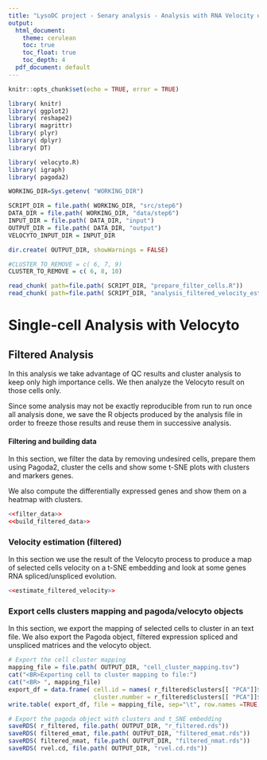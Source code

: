 ```yaml
---
title: "LysoDC project - Senary analysis - Analysis with RNA Velocity on filtered cells"
output:
  html_document: 
    theme: cerulean
    toc: true
    toc_float: true
    toc_depth: 4
  pdf_document: default
---
```


[//]: # "Global documentation on Velocyto can be found on:" 
[//]: # "http://velocyto.org/"
[//]: # "For R Analysis of Velocyto results : http://pklab.med.harvard.edu/velocyto/notebooks/R/DG1.nb.html"


```r
knitr::opts_chunk$set(echo = TRUE, error = TRUE)
```

[//]: # "Load the libraries"
```r
library( knitr)
library( ggplot2)
library( reshape2)
library( magrittr)
library( plyr)
library( dplyr)
library( DT)

library( velocyto.R)
library( igraph)
library( pagoda2)

WORKING_DIR=Sys.getenv( "WORKING_DIR")

SCRIPT_DIR = file.path( WORKING_DIR, "src/step6")
DATA_DIR = file.path( WORKING_DIR, "data/step6")
INPUT_DIR = file.path( DATA_DIR, "input")
OUTPUT_DIR = file.path( DATA_DIR, "output")
VELOCYTO_INPUT_DIR = INPUT_DIR

dir.create( OUTPUT_DIR, showWarnings = FALSE)

#CLUSTER_TO_REMOVE = c( 6, 7, 9)
CLUSTER_TO_REMOVE = c( 6, 8, 10)
```

[//]: # "Load the various chunks in the various files"
```r
read_chunk( path=file.path( SCRIPT_DIR, "prepare_filter_cells.R"))
read_chunk( path=file.path( SCRIPT_DIR, "analysis_filtered_velocity_estimation.R"))
```

# Single-cell Analysis with Velocyto

## Filtered Analysis

In this analysis we take advantage of QC results and cluster analysis to keep
only high importance cells. We then analyze the Velocyto result on those cells
only.

Since some analysis may not be exactly reproducible from run to run once
all analysis done, we save the R objects produced by the analysis file in
order to freeze those results and reuse them in successive analysis.

#### Filtering and building data
In this section, we filter the data by removing undesired cells, prepare them using Pagoda2, 
cluster the cells and show some t-SNE plots with clusters and markers genes. 

We also compute the differentially expressed genes and show them on a heatmap with clusters.

```r
<<filter_data>>
<<build_filtered_data>>
```  

### Velocity estimation (filtered)

In this section we use the result of the Velocyto process to produce a map of
selected cells velocity on a t-SNE embedding and look at some genes RNA
spliced/unspliced evolution.

```r
<<estimate_filtered_velocity>>
```  

### Export cells clusters mapping and pagoda/velocyto objects

In this section, we export the mapping of selected cells to cluster in an text
file. We also export the Pagoda object, filtered expression spliced and
unspliced matrices and the velocyto object.

```r
# Export the cell cluster mapping
mapping_file = file.path( OUTPUT_DIR, "cell_cluster_mapping.tsv")
cat("<BR>Exporting cell to cluster mapping to file:")
cat("<BR> ", mapping_file)
export_df = data.frame( cell.id = names( r_filtered$clusters[[ "PCA"]]$multilevel),
                        cluster.number = r_filtered$clusters[[ "PCA"]]$multilevel)
write.table( export_df, file = mapping_file, sep="\t", row.names =TRUE, col.names = TRUE, quote=FALSE)

# Export the pagoda object with clusters and t_SNE embedding
saveRDS( r_filtered, file.path( OUTPUT_DIR, "r_filtered.rds"))
saveRDS( filtered_emat, file.path( OUTPUT_DIR, "filtered_emat.rds"))
saveRDS( filtered_nmat, file.path( OUTPUT_DIR, "filtered_nmat.rds"))
saveRDS( rvel.cd, file.path( OUTPUT_DIR, "rvel.cd.rds"))
```  


